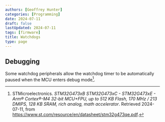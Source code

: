 ```yaml
---
authors: [Geoffrey Hunter]
categories: [Programming]
date: 2024-07-11
draft: false
lastUpdated: 2024-07-11
tags: [firmware]
title: Watchdogs
type: page
---
```



<WarningIsNotes />

## Debugging

Some watchdog peripherals allow the watchdog timer to be automatically paused when the MCU enters debug mode[^st-stm32g473-mcu-ds].

[^st-stm32g473-mcu-ds]: STMicroelectronics. _STM32G473xB STM32G473xC - STM32G473xE - Arm® Cortex®-M4 32-bit MCU+FPU, up to 512 KB Flash, 170 MHz / 213 DMIPS, 128 KB SRAM, rich analog, math accelerator_. Retrieved 2024-07-11, from https://www.st.com/resource/en/datasheet/stm32g473qe.pdf.
